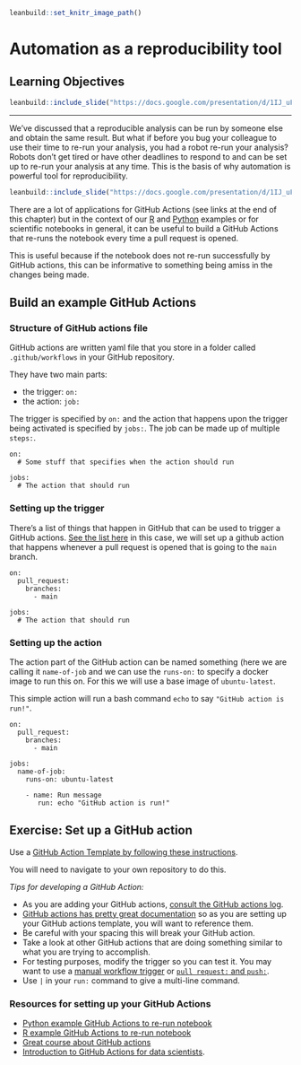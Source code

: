 
```r
leanbuild::set_knitr_image_path()
```

# Automation as a reproducibility tool

## Learning Objectives

```r
leanbuild::include_slide("https://docs.google.com/presentation/d/1IJ_uFxJud7OdIAr6p8ZOzvYs-SGDqa7g4cUHtUld03I/edit#slide=id.g104d8c58b62_46_4")
```

***


We've discussed that a reproducible analysis can be run by someone else and obtain the same result. But what if before you bug your colleague to use their time to re-run your analysis, you had a robot re-run your analysis? Robots don't get tired or have other deadlines to respond to and can be set up to re-run your analysis at any time. This is the basis of why automation is powerful tool for reproducibility.

```r
leanbuild::include_slide("https://docs.google.com/presentation/d/1IJ_uFxJud7OdIAr6p8ZOzvYs-SGDqa7g4cUHtUld03I/edit#slide=id.g104d8c58b62_46_9")
```

There are a lot of applications for GitHub Actions (see links at the end of this chapter) but in the context of our [R](https://github.com/jhudsl/reproducible-R-example) and [Python](https://github.com/jhudsl/reproducible-python-example) examples or for scientific notebooks in general, it can be useful to build a GitHub Actions that re-runs the notebook every time a pull request is opened.

This is useful because if the notebook does not re-run successfully by GitHub actions, this can be informative to something being amiss in the changes being made.

## Build an example GitHub Actions

### Structure of GitHub actions file

GitHub actions are written yaml file that you store in a folder called `.github/workflows` in your GitHub repository.

They have two main parts:  

- the trigger: `on:`  
- the action: `job:`  

The trigger is specified by `on:` and the action that happens upon the trigger being activated is specified by `jobs:`. The job can be made up of multiple `steps:`.

```
on:
  # Some stuff that specifies when the action should run

jobs:
  # The action that should run
```

### Setting up the trigger

There's a list of things that happen in GitHub that can be used to trigger a GitHub actions. [See the list here](https://docs.github.com/en/actions/learn-github-actions/events-that-trigger-workflows) in this case, we will set up a github action that happens whenever a pull request is opened that is going to the `main` branch.
```
on:
  pull_request:
    branches:
      - main

jobs:
  # The action that should run
```

### Setting up the action

The action part of the GitHub action can be named something (here we are calling it `name-of-job` and we can use the `runs-on:` to specify a docker image to run this on. For this we will use a base image of `ubuntu-latest`.

This simple action will run a bash command `echo` to say `"GitHub action is run!"`.

```
on:
  pull_request:
    branches:
      - main

jobs:
  name-of-job:
    runs-on: ubuntu-latest

    - name: Run message
       run: echo "GitHub action is run!"
```


## Exercise: Set up a GitHub action

Use a <a href="https://docs.github.com/en/actions/learn-github-actions/using-workflow-templates#using-workflow-templates" target="_blank">GitHub Action Template by following these instructions</a>.

You will need to navigate to your own repository to do this.

_Tips for developing a GitHub Action:_  

- As you are adding your GitHub actions, <a href="https://docs.github.com/en/actions/monitoring-and-troubleshooting-workflows/using-workflow-run-logs" target="_blank">consult the GitHub actions log</a>.
- <a href="https://docs.github.com/en/actions" target="_blank">GitHub actions has pretty great documentation</a> so as you are setting up your GitHub actions template, you will want to reference them.
- Be careful with your spacing this will break your GitHub action.
- Take a look at other GitHub actions that are doing something similar to what you are trying to accomplish.
- For testing purposes, modify the trigger so you can test it. You may want to use a
<a href="https://docs.github.com/en/actions/learn-github-actions/events-that-trigger-workflows#manual-events" target="_blank">manual workflow trigger</a> or <a href="https://docs.github.com/en/actions/learn-github-actions/events-that-trigger-workflows#push" target="_blank">`pull request:` and `push:`</a>.
- Use `|` in your `run:` command to give a multi-line command.

### Resources for setting up your GitHub Actions
- [Python example GitHub Actions to re-run notebook](https://github.com/jhudsl/reproducible-python-example/blob/main/.github/workflows/run-python-notebook.yml)
- [R example GitHub Actions to re-run notebook](https://github.com/jhudsl/reproducible-R-example/blob/main/.github/workflows/run-r-notebook.yml)
- [Great course about GitHub actions](https://lab.github.com/githubtraining/github-actions:-hello-world)
- [Introduction to GitHub Actions for data scientists](https://towardsdatascience.com/introduction-to-github-actions-7fcb30d0f959).
